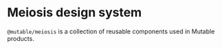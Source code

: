 
<Meta title="Introduction" />

# Meiosis design system

`@mutable/meiosis` is a collection of reusable components used in Mutable products. 
